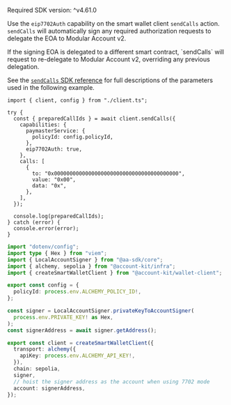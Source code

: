 <Info>Required SDK version: ^v4.61.0</Info>

Use the `eip7702Auth` capability on the smart wallet client `sendCalls` action. `sendCalls` will automatically
sign any required authorization requests to delegate the EOA to Modular Account v2.

<Warning>
  If the signing EOA is delegated to a different smart contract, `sendCalls`
  will request to re-delegate to Modular Account v2, overriding any previous
  delegation.
</Warning>

See the [`sendCalls` SDK
reference](/wallets/reference/account-kit/wallet-client/functions/sendCalls)
for full descriptions of the parameters used in the following example.

<CodeBlocks>

```tsx twoslash title="sendCalls.ts"
import { client, config } from "./client.ts";

try {
  const { preparedCallIds } = await client.sendCalls({
    capabilities: {
      paymasterService: {
        policyId: config.policyId,
      },
      eip7702Auth: true,
    },
    calls: [
      {
        to: "0x0000000000000000000000000000000000000000",
        value: "0x00",
        data: "0x",
      },
    ],
  });

  console.log(preparedCallIds);
} catch (error) {
  console.error(error);
}
```

```ts twoslash title="client.ts"
import "dotenv/config";
import type { Hex } from "viem";
import { LocalAccountSigner } from "@aa-sdk/core";
import { alchemy, sepolia } from "@account-kit/infra";
import { createSmartWalletClient } from "@account-kit/wallet-client";

export const config = {
  policyId: process.env.ALCHEMY_POLICY_ID!,
};

const signer = LocalAccountSigner.privateKeyToAccountSigner(
  process.env.PRIVATE_KEY! as Hex,
);
const signerAddress = await signer.getAddress();

export const client = createSmartWalletClient({
  transport: alchemy({
    apiKey: process.env.ALCHEMY_API_KEY!,
  }),
  chain: sepolia,
  signer,
  // hoist the signer address as the account when using 7702 mode
  account: signerAddress,
});
```

</CodeBlocks>
